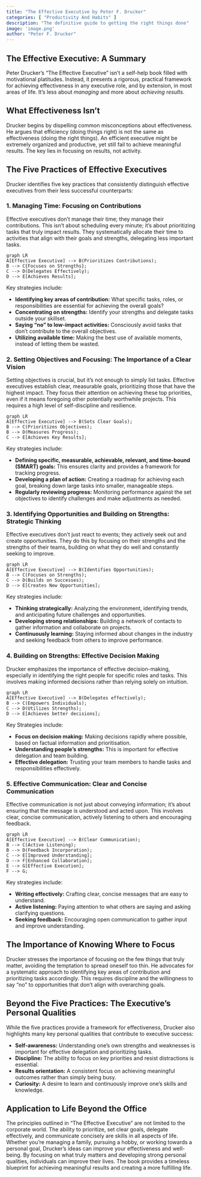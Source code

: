 ```yaml
---
title: "The Effective Executive by Peter F. Drucker"
categories: [ "Productivity And Habits" ]
description: "The definitive guide to getting the right things done"
image: 'image.png'
author: "Peter F. Drucker"
---
```

##  The Effective Executive: A Summary

Peter Drucker's "The Effective Executive" isn't a self-help book filled with motivational platitudes. Instead, it presents a rigorous, practical framework for achieving effectiveness in any executive role, and by extension, in most areas of life.  It's less about *managing* and more about *achieving results*.

##  What Effectiveness Isn't

Drucker begins by dispelling common misconceptions about effectiveness.  He argues that efficiency (doing things right) is not the same as effectiveness (doing the right things).  An efficient executive might be extremely organized and productive, yet still fail to achieve meaningful results.  The key lies in focusing on results, not activity.

##  The Five Practices of Effective Executives

Drucker identifies five key practices that consistently distinguish effective executives from their less successful counterparts:

###  1. Managing Time: Focusing on Contributions

Effective executives don't manage their time; they manage their contributions. This isn't about scheduling every minute; it's about prioritizing tasks that truly impact results. They systematically allocate their time to activities that align with their goals and strengths, delegating less important tasks.

```mermaid
graph LR
A[Effective Executive] --> B(Prioritizes Contributions);
B --> C{Focuses on Strengths};
C --> D(Delegates Effectively);
D --> E[Achieves Results];
```

Key strategies include:

* **Identifying key areas of contribution:** What specific tasks, roles, or responsibilities are essential for achieving the overall goals?
* **Concentrating on strengths:** Identify your strengths and delegate tasks outside your skillset.
* **Saying "no" to low-impact activities:** Consciously avoid tasks that don't contribute to the overall objectives.
* **Utilizing available time:**  Making the best use of available moments, instead of letting them be wasted.


###  2. Setting Objectives and Focusing: The Importance of a Clear Vision

Setting objectives is crucial, but it's not enough to simply list tasks.  Effective executives establish clear, measurable goals, prioritizing those that have the highest impact.  They focus their attention on achieving these top priorities, even if it means foregoing other potentially worthwhile projects.  This requires a high level of self-discipline and resilience.

```mermaid
graph LR
A[Effective Executive] --> B(Sets Clear Goals);
B --> C(Prioritizes Objectives);
B --> D(Measures Progress);
C --> E[Achieves Key Results];
```

Key strategies include:

* **Defining specific, measurable, achievable, relevant, and time-bound (SMART) goals:** This ensures clarity and provides a framework for tracking progress.
* **Developing a plan of action:** Creating a roadmap for achieving each goal, breaking down large tasks into smaller, manageable steps.
* **Regularly reviewing progress:**  Monitoring performance against the set objectives to identify challenges and make adjustments as needed.


###  3. Identifying Opportunities and Building on Strengths: Strategic Thinking

Effective executives don't just react to events; they actively seek out and create opportunities. They do this by focusing on their strengths and the strengths of their teams, building on what they do well and constantly seeking to improve.

```mermaid
graph LR
A[Effective Executive] --> B(Identifies Opportunities);
B --> C(Focuses on Strengths);
C --> D(Builds on Successes);
D --> E[Creates New Opportunities];
```

Key strategies include:

* **Thinking strategically:**  Analyzing the environment, identifying trends, and anticipating future challenges and opportunities.
* **Developing strong relationships:** Building a network of contacts to gather information and collaborate on projects.
* **Continuously learning:**  Staying informed about changes in the industry and seeking feedback from others to improve performance.


###  4. Building on Strengths: Effective Decision Making

Drucker emphasizes the importance of effective decision-making, especially in identifying the right people for specific roles and tasks. This involves making informed decisions rather than relying solely on intuition.

```mermaid
graph LR
A[Effective Executive] --> B(Delegates effectively);
B --> C(Empowers Individuals);
C --> D(Utilizes Strengths);
D --> E[Achieves better decisions];
```

Key Strategies include:

* **Focus on decision making:** Making decisions rapidly where possible, based on factual information and prioritisation.
* **Understanding people's strengths:** This is important for effective delegation and team building.
* **Effective delegation:**  Trusting your team members to handle tasks and responsibilities effectively.


###  5. Effective Communication: Clear and Concise Communication

Effective communication is not just about conveying information; it's about ensuring that the message is understood and acted upon. This involves clear, concise communication, actively listening to others and encouraging feedback.

```mermaid
graph LR
A[Effective Executive] --> B(Clear Communication);
B --> C(Active Listening);
B --> D(Feedback Incorporation);
C --> E[Improved Understanding];
D --> F[Enhanced Collaboration];
E --> G[Effective Execution];
F --> G;
```

Key strategies include:

* **Writing effectively:**  Crafting clear, concise messages that are easy to understand.
* **Active listening:** Paying attention to what others are saying and asking clarifying questions.
* **Seeking feedback:**  Encouraging open communication to gather input and improve understanding.

##  The Importance of Knowing Where to Focus

Drucker stresses the importance of focusing on the few things that truly matter, avoiding the temptation to spread oneself too thin.  He advocates for a systematic approach to identifying key areas of contribution and prioritizing tasks accordingly.  This requires discipline and the willingness to say "no" to opportunities that don't align with overarching goals.

##  Beyond the Five Practices:  The Executive's Personal Qualities

While the five practices provide a framework for effectiveness, Drucker also highlights many key personal qualities that contribute to executive success:

* **Self-awareness:** Understanding one's own strengths and weaknesses is important for effective delegation and prioritizing tasks.
* **Discipline:**  The ability to focus on key priorities and resist distractions is essential.
* **Results orientation:**  A consistent focus on achieving meaningful outcomes rather than simply being busy.
* **Curiosity:**  A desire to learn and continuously improve one's skills and knowledge.

##  Application to Life Beyond the Office

The principles outlined in "The Effective Executive" are not limited to the corporate world.  The ability to prioritize, set clear goals, delegate effectively, and communicate concisely are skills in all aspects of life.  Whether you're managing a family, pursuing a hobby, or working towards a personal goal, Drucker's ideas can improve your effectiveness and well-being. By focusing on what truly matters and developing strong personal qualities, individuals can improve their lives.  The book provides a timeless blueprint for achieving meaningful results and creating a more fulfilling life.

